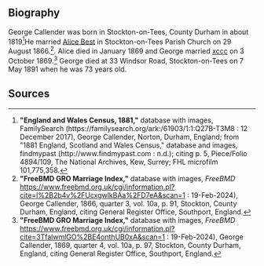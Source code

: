 == Biography ==
George Callender was born in Stockton-on-Tees, County Durham in about 1819<ref>
'''"England and Wales Census, 1881,"''' database with images, FamilySearch (https://familysearch.org/ark:/61903/1:1:Q27B-T3M8 : 12 December 2017),
George Callender, Norton, Durham, England; from "1881 England, Scotland and Wales Census," database and images, findmypast (http://www.findmypast.com : n.d.);
citing p. 5, Piece/Folio 4894/109, The National Archives, Kew, Surrey; FHL microfilm 101,775,358.
</ref>He married [[Best-7946|Alice Best]] in Stockton-on-Tees Parish Church on 29 August 1866.<ref>
'''"FreeBMD GRO Marriage Index,"''' database with images, ''FreeBMD'' https://www.freebmd.org.uk/cgi/information.pl?cite=l%2B2b4v%2FUcxgwlkBAa%2FD7eA&scan=1  : 19-Feb-2024),
George Callender, 1866, quarter 3, vol. 10a, p. 91, Stockton, County Durham, England,
citing General Register Office, Southport, England.
</ref>. Alice died in January 1869 and George married [[xccc]] on 3 October 1869.<ref>
'''"FreeBMD GRO Marriage Index,"''' database with images, ''FreeBMD'' https://www.freebmd.org.uk/cgi/information.pl?cite=3TfalwmlGO%2BE4onthUB0xA&scan=1  : 19-Feb-2024),
George Callender, 1869, quarter 4, vol. 10a, p. 97, Stockton, County Durham, England,
citing General Register Office, Southport, England.
</ref>
George died at 33 Windsor Road, Stockton-on-Tees on 7 May 1891 when he was 73 years old.

== Sources ==
<references />
